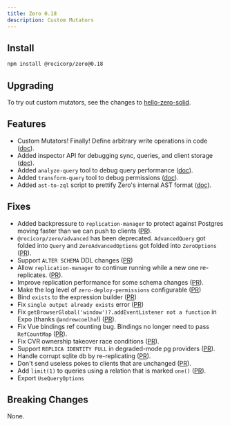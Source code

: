 ```yaml
---
title: Zero 0.18
description: Custom Mutators
---
```


## Install

```bash
npm install @rocicorp/zero@0.18
```

## Upgrading

To try out custom mutators, see the changes to [hello-zero-solid](https://github.com/rocicorp/hello-zero-solid/pull/17).

## Features

- Custom Mutators! Finally! Define arbitrary write operations in code ([doc](/docs/writing-data)).
- Added inspector API for debugging sync, queries, and client storage ([doc](/docs/debug/inspector)).
- Added `analyze-query` tool to debug query performance ([doc](/docs/debug/slow-queries#query-plan)).
- Added `transform-query` tool to debug permissions ([doc](/docs/debug/permissions#read-permissions)).
- Added `ast-to-zql` script to prettify Zero's internal AST format ([doc](/docs/debug/query-asts)).

## Fixes

- Added backpressure to `replication-manager` to protect against Postgres moving faster than we can push to clients ([PR](https://github.com/rocicorp/mono/pull/4089)).
- `@rocicorp/zero/advanced` has been deprecated. `AdvancedQuery` got folded into `Query` and `ZeroAdvancedOptions` got folded into `ZeroOptions` ([PR](https://github.com/rocicorp/mono/pull/4086)).
- Support `ALTER SCHEMA` DDL changes ([PR](https://github.com/rocicorp/mono/pull/4098))
- Allow `replication-manager` to continue running while a new one re-replicates. ([PR](https://github.com/rocicorp/mono/pull/4124)).
- Improve replication performance for some schema changes ([PR](https://github.com/rocicorp/mono/pull/4151)).
- Make the log level of `zero-deploy-permissions` configurable ([PR](https://github.com/rocicorp/mono/pull/4002))
- Bind `exists` to the expression builder ([PR](https://github.com/rocicorp/mono/pull/4010))
- Fix `single output already exists` error ([PR](https://github.com/rocicorp/mono/pull/4020))
- Fix `getBrowserGlobal('window')?.addEventListener not a function` in Expo (thanks `@andrewcoelho`!) ([PR](https://github.com/rocicorp/mono/pull/4037)).
- Fix Vue bindings ref counting bug. Bindings no longer need to pass `RefCountMap` ([PR](https://github.com/rocicorp/mono/pull/4013)).
- Fix CVR ownership takeover race conditions ([PR](https://github.com/rocicorp/mono/pull/4071)).
- Support `REPLICA IDENTITY FULL` in degraded-mode pg providers ([PR](https://github.com/rocicorp/mono/pull/4131)).
- Handle corrupt sqlite db by re-replicating ([PR](https://github.com/rocicorp/mono/pull/4133)).
- Don't send useless pokes to clients that are unchanged ([PR](https://github.com/rocicorp/mono/pull/4149)).
- Add `limit(1)` to queries using a relation that is marked `one()` ([PR](https://github.com/rocicorp/mono/pull/4154)).
- Export `UseQueryOptions`

## Breaking Changes

None.
